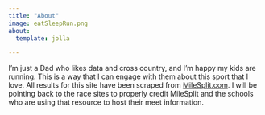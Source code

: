 ```yaml
---
title: "About"
image: eatSleepRun.png
about:
  template: jolla

---
```



I'm just a Dad who likes data and cross country, and I'm happy my kids are running. This is a way that I can engage with them about this sport that I love. All results for this site have been scraped from [MileSplit.com](https://nc.milesplit.com). I will be pointing back to the race sites to properly credit MileSplit and the schools who are using that resource to host their meet information.
